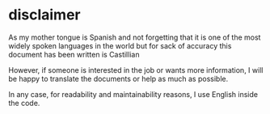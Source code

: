 # disclaimer {-}

As my mother tongue is Spanish and not forgetting that it is one of the most widely spoken languages ​​in the world but for sack of accuracy this document has been written is Castillian 

However, if someone is interested in the job or wants more information, I will be happy to translate the documents or help as much as possible.

In any case, for readability and maintainability reasons, I use English inside the code.